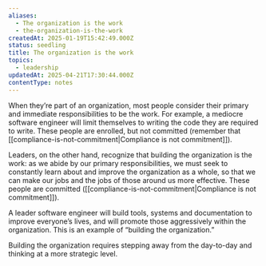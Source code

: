 ```yaml
---
aliases:
  - The organization is the work
  - the-organization-is-the-work
createdAt: 2025-01-19T15:42:49.000Z
status: seedling
title: The organization is the work
topics:
  - leadership
updatedAt: 2025-04-21T17:30:44.000Z
contentType: notes
---
```

When they’re part of an organization, most people consider their primary and immediate responsibilities to be the work. For example, a mediocre software engineer will limit themselves to writing the code they are required to write. These people are enrolled, but not committed (remember that [[compliance-is-not-commitment|Compliance is not commitment]]).

Leaders, on the other hand, recognize that building the organization is the work: as we abide by our primary responsibilities, we must seek to constantly learn about and improve the organization as a whole, so that we can make our jobs and the jobs of those around us more effective. These people are committed ([[compliance-is-not-commitment|Compliance is not commitment]]).

A leader software engineer will build tools, systems and documentation to improve everyone’s lives, and will promote those aggressively within the organization. This is an example of “building the organization.”

Building the organization requires stepping away from the day-to-day and thinking at a more strategic level.
